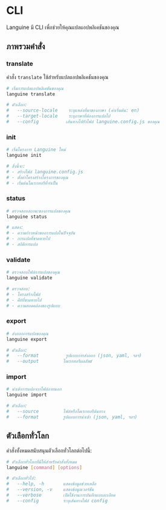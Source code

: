 # CLI

Languine มี CLI เพื่อช่วยให้คุณแปลแอปพลิเคชันของคุณ

## ภาพรวมคำสั่ง

### translate

คำสั่ง `translate` ใช้สำหรับแปลแอปพลิเคชันของคุณ

```bash title="Terminal"
# เริ่มการแปลแอปพลิเคชันของคุณ
languine translate

# ตัวเลือก:
#   --source-locale    ระบุแหล่งที่มาของภาษา (ค่าเริ่มต้น: en)
#   --target-locale    ระบุภาษาที่ต้องการแปลไป
#   --config          เส้นทางไปยังไฟล์ languine.config.js ของคุณ
```

### init

```bash title="Terminal"
# เริ่มโครงการ Languine ใหม่
languine init

# สิ่งนี้จะ:
# - สร้างไฟล์ languine.config.js
# - ตั้งค่าโครงสร้างโครงการของคุณ
# - เริ่มต้นไดเรกทอรีที่จำเป็น
```

### status

```bash title="Terminal"
# ตรวจสอบสถานะของการแปลของคุณ
languine status

# แสดง:
# - ความก้าวหน้าของการแปลในปัจจุบัน
# - การแปลที่ขาดหายไป
# - สถิติการแปล
```

### validate

```bash title="Terminal"
# ตรวจสอบไฟล์การแปลของคุณ
languine validate

# ตรวจสอบ:
# - โครงสร้างไฟล์
# - คีย์ที่ขาดหายไป
# - ความสอดคล้องของรูปแบบ
```

### export

```bash title="Terminal"
# ส่งออกการแปลของคุณ
languine export

# ตัวเลือก:
#   --format          รูปแบบการส่งออก (json, yaml, ฯลฯ)
#   --output         ไดเรกทอรีผลลัพธ์
```

### import

```bash title="Terminal"
# นำเข้าการแปลจากไฟล์ภายนอก
languine import

# ตัวเลือก:
#   --source         ไฟล์หรือไดเรกทอรีต้นทาง
#   --format         รูปแบบการนำเข้า (json, yaml, ฯลฯ)
```

## ตัวเลือกทั่วโลก

คำสั่งทั้งหมดสนับสนุนตัวเลือกทั่วโลกต่อไปนี้:

```bash title="Terminal"
# ตัวเลือกทั่วโลกที่มีให้สำหรับคำสั่งทั้งหมด
languine [command] [options]

# ตัวเลือกทั่วไป:
#   --help, -h       แสดงข้อมูลช่วยเหลือ
#   --version, -v    แสดงข้อมูลเวอร์ชัน
#   --verbose        เปิดใช้งานการบันทึกแบบละเอียด
#   --config         ระบุเส้นทางไฟล์ config
```

